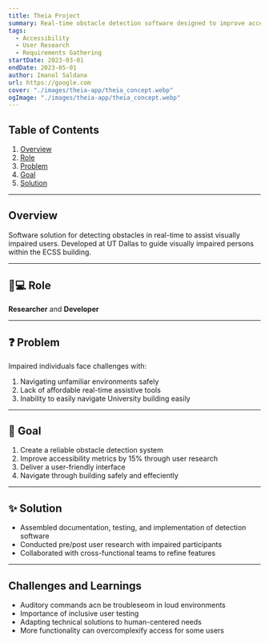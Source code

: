 ```yaml
---
title: Theia Project
summary: Real-time obstacle detection software designed to improve accessibility for impaired individuals.
tags:
  - Accessibility
  - User Research
  - Requirements Gathering
startDate: 2023-03-01
endDate: 2023-05-01
author: Imanol Saldana
url: https://google.com
cover: "./images/theia-app/theia_concept.webp"
ogImage: "./images/theia-app/theia_concept.webp"
---
```


## Table of Contents

1. [Overview](#overview)
2. [Role](#role)
3. [Problem](#problem)
4. [Goal](#goal)
5. [Solution](#solution)

---

## Overview

Software solution for detecting obstacles in real-time to assist visually impaired users. Developed at UT Dallas to guide visually impaired persons within the ECSS building.

---

## 👨💻 Role

**Researcher** and **Developer**

---

## ❓ Problem

Impaired individuals face challenges with:

1. Navigating unfamiliar environments safely
2. Lack of affordable real-time assistive tools
3. Inability to easily navigate University building easily

---

## 🎯 Goal

1. Create a reliable obstacle detection system
2. Improve accessibility metrics by 15% through user research
3. Deliver a user-friendly interface
4. Navigate through building safely and effeciently

---

## ✨ Solution

- Assembled documentation, testing, and implementation of detection software
- Conducted pre/post user research with impaired participants
- Collaborated with cross-functional teams to refine features

---

## Challenges and Learnings

- Auditory commands acn be troubleseom in loud environments
- Importance of inclusive user testing
- Adapting technical solutions to human-centered needs
- More functionality can overcomplexify access for some users
